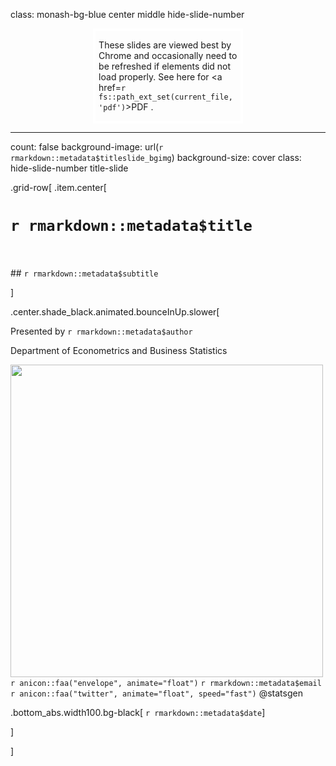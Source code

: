class: monash-bg-blue center middle hide-slide-number 



<div class="bg-black white"  style="width:45%;right:0;bottom:0;padding-left:5px;border: solid 4px white;margin: auto;">
<i class="fas fa-exclamation-circle"></i> These slides are viewed best by Chrome and occasionally need to be refreshed if elements did not load properly. See here for <a href=`r fs::path_ext_set(current_file, 'pdf')`>PDF <i class="fas fa-file-pdf"></i></a>. 
</div>


---

count: false
background-image: url(`r rmarkdown::metadata$titleslide_bgimg`)
background-size: cover
class: hide-slide-number title-slide


.grid-row[
.item.center[

# <span style="text-shadow: 2px 2px 30px white;">`r rmarkdown::metadata$title`</span>

<br><br>
## <span class="monash-blue" style="text-shadow: 10px 10px 100px white;">`r rmarkdown::metadata$subtitle`</span>
<!-- ## <span style="color:`r rmarkdown::metadata$color_theme`;text-shadow: 2px 2px 30px black;">`r knitr::asis_output(rmarkdown::metadata$subtitle)`</span> -->

]

.center.shade_black.animated.bounceInUp.slower[

Presented by `r rmarkdown::metadata$author`

Department of Econometrics and Business Statistics

<img src="images/monash-one-line-reversed.png" style="width:500px"><br>
`r anicon::faa("envelope", animate="float")`  `r rmarkdown::metadata$email`
`r anicon::faa("twitter", animate="float", speed="fast")`  @statsgen

.bottom_abs.width100.bg-black[
`r rmarkdown::metadata$date`
]


]

]





